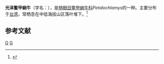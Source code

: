 {{Speciesbox
| taxon = Petalochlamys nitidus
| binomial_authority = (Pilsbry et Hirase, 1905)
}}
'''光泽鳖甲蜗牛'''（学名：''{{lang|la|Petalochlamys nitidus}}''），是[[柄眼目|柄眼目]][[鳖甲蜗牛科|鳖甲蜗牛科]]''Petalochlamys''的一种。主要分布于[[台湾|台湾]]，常栖息在中低海拔山区落叶堆下。<ref>{{cite web|url=http://shell.sinica.edu.tw/chinese/shellbase_detail.php?science_no=2011|title=国际贝库：光泽鳖甲蜗牛|publisher=台湾贝类资料库|accessdate=2009-08-11}}</ref>

== 参考文献 ==
{{reflist}}

{{Taxonbar}}
[[Category:1905年描述的动物|G]]
[[Category:鳖甲蜗牛科|G]]